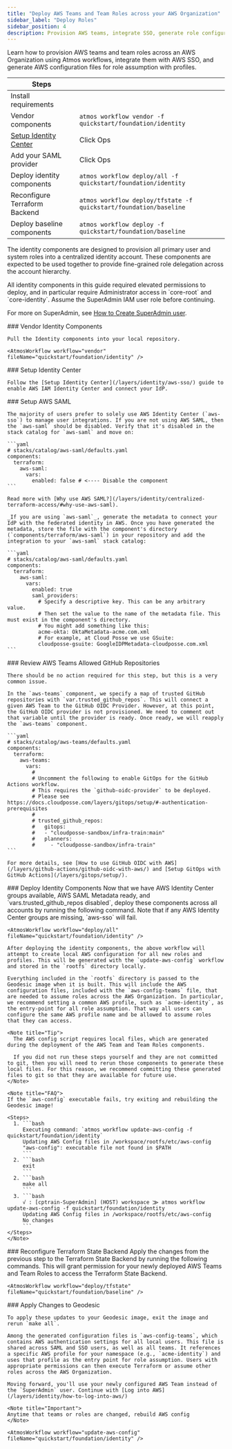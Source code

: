 ```yaml
---
title: "Deploy AWS Teams and Team Roles across your AWS Organization"
sidebar_label: "Deploy Roles"
sidebar_position: 4
description: Provision AWS teams, integrate SSO, generate role configurations.
---
```


<Intro>
  Learn how to provision AWS teams and team roles across an AWS Organization using Atmos workflows, integrate them with AWS SSO, and generate AWS configuration files for role assumption with profiles.
</Intro>

| Steps                         |                                             |
| ----------------------------- | ------------------------------------------- |
| Install requirements          |                                             |
| Vendor components             | `atmos workflow vendor -f quickstart/foundation/identity`         |
| [Setup Identity Center](/layers/identity/aws-sso/) | Click Ops |
| Add your SAML provider        | Click Ops                                   |
| Deploy identity components    | `atmos workflow deploy/all -f quickstart/foundation/identity`     |
| Reconfigure Terraform Backend | `atmos workflow deploy/tfstate -f quickstart/foundation/baseline` |
| Deploy baseline components    | `atmos workflow deploy -f quickstart/foundation/baseline`         |

The identity components are designed to provision all primary user and system roles into a centralized identity account.
These components are expected to be used together to provide fine-grained role delegation across the account hierarchy.

<Note title="Important">
  All identity components in this guide required elevated permissions to deploy, and in particular require Administrator access in `core-root` and `core-identity`. Assume the SuperAdmin IAM user role before continuing.

  For more on SuperAdmin, see [How to Create SuperAdmin user](/layers/accounts/tutorials/how-to-create-superadmin-user/).
</Note>

<Steps>

  <Step>
    ### <StepNumber/> Vendor Identity Components

    Pull the Identity components into your local repository.

    <AtmosWorkflow workflow="vendor" fileName="quickstart/foundation/identity" />
  </Step>

  <Step>
    ### <StepNumber/> Setup Identity Center

    Follow the [Setup Identity Center](/layers/identity/aws-sso/) guide to enable AWS IAM Identity Center and connect your IdP.
  </Step>

  <Step>
    ### <StepNumber/> Setup AWS SAML

    The majority of users prefer to solely use AWS Identity Center (`aws-sso`) to manage user integrations. If you are not using AWS SAML, then the `aws-saml` should be disabled. Verify that it's disabled in the stack catalog for `aws-saml` and move on:

    ```yaml
    # stacks/catalog/aws-saml/defaults.yaml
    components:
      terraform:
        aws-saml:
          vars:
            enabled: false # <---- Disable the component
    ```

    Read more with [Why use AWS SAML?](/layers/identity/centralized-terraform-access/#why-use-aws-saml).

    _If you are using `aws-saml`_, generate the metadata to connect your IdP with the federated identity in AWS. Once you have generated the metadata, store the file with the component's directory (`components/terraform/aws-saml`) in your repository and add the integration to your `aws-saml` stack catalog:

    ```yaml
    # stacks/catalog/aws-saml/defaults.yaml
    components:
      terraform:
        aws-saml:
          vars:
            enabled: true
            saml_providers:
              # Specify a descriptive key. This can be any arbitrary value.
              # Then set the value to the name of the metadata file. This must exist in the component's directory.
              # You might add something like this:
              acme-okta: OktaMetadata-acme.com.xml
              # For example, at Cloud Posse we use GSuite:
              cloudposse-gsuite: GoogleIDPMetadata-cloudposse.com.xml
    ```

  </Step>

  <Step>
    ### <StepNumber/> Review AWS Teams Allowed GitHub Repositories

    There should be no action required for this step, but this is a very common issue.

    In the `aws-teams` component, we specify a map of trusted GitHub repositories with `var.trusted_github_repos`. This will connect a given AWS Team to the GitHub OIDC Provider. However, at this point, the GitHub OIDC provider is not provisioned. We need to comment out that variable until the provider is ready. Once ready, we will reapply the `aws-teams` component. 

    ```yaml
    # stacks/catalog/aws-teams/defaults.yaml
    components:
      terraform:
        aws-teams:
          vars:
            #
            # Uncomment the following to enable GitOps for the GitHub Actions workflow.
            # This requires the `github-oidc-provider` to be deployed.
            # Please see https://docs.cloudposse.com/layers/gitops/setup/#-authentication-prerequisites
            #
            # trusted_github_repos:
            #   gitops:
            #   - "cloudposse-sandbox/infra-train:main"
            #   planners:
            #     - "cloudposse-sandbox/infra-train"
    ```
    
    For more details, see [How to use GitHub OIDC with AWS](/layers/github-actions/github-oidc-with-aws/) and [Setup GitOps with GitHub Actions](/layers/gitops/setup/).
  </Step>

  <Step>
    ### <StepNumber/> Deploy Identity Components
    Now that we have AWS Identity Center groups available, AWS SAML Metadata ready, and `vars.trusted_github_repos disabled`, deploy these components across all accounts by running the following command. Note that if any AWS Identity Center groups are missing, `aws-sso` will fail.

    <AtmosWorkflow workflow="deploy/all" fileName="quickstart/foundation/identity" />

    After deploying the identity components, the above workflow will attempt to create local AWS configuration for all new roles and profiles. This will be generated with the `update-aws-config` workflow and stored in the `rootfs` directory locally. 
    
    Everything included in the `rootfs` directory is passed to the Geodesic image when it is built. This will include the AWS configuration files, included with the `aws-config-teams` file, that are needed to assume roles across the AWS Organization. In particular, we recommend setting a common AWS profile, such as `acme-identity`, as the entry-point for all role assumption. That way all users can configure the same AWS profile name and be allowed to assume roles that they can access.

    <Note title="Tip">
      The AWS config script requires local files, which are generated during the deployment of the AWS Team and Team Roles components.

      If you did not run these steps yourself and they are not committed to git, then you will need to rerun those components to generate these local files. For this reason, we recommend committing these generated files to git so that they are available for future use.
    </Note>

    <Note title="FAQ">
    If the `aws-config` executable fails, try exiting and rebuilding the Geodesic image!

    <Steps>
      1. ```bash
         Executing command: `atmos workflow update-aws-config -f quickstart/foundation/identity`
         Updating AWS Config files in /workspace/rootfs/etc/aws-config
         "aws-config": executable file not found in $PATH
         ```
      2. ```bash
         exit
         ```
      2. ```bash
         make all
         ```
      3. ```bash
         √ : [cptrain-SuperAdmin] (HOST) workspace ⨠ atmos workflow update-aws-config -f quickstart/foundation/identity
         Updating AWS Config files in /workspace/rootfs/etc/aws-config
         No changes
         ```
    </Steps>
    </Note>
  </Step>

  <Step>
    ### <StepNumber/> Reconfigure Terraform State Backend
    Apply the changes from the previous step to the Terraform State Backend by running the following commands. This will grant permission for your newly deployed AWS Teams and Team Roles to access the Terraform State Backend.

    <AtmosWorkflow workflow="deploy/tfstate" fileName="quickstart/foundation/baseline" />
  </Step>

  <Step>
    ### <StepNumber/> Apply Changes to Geodesic

    To apply these updates to your Geodesic image, exit the image and rerun `make all`.

    Among the generated configuration files is `aws-config-teams`, which contains AWS authentication settings for all local users. This file is shared across SAML and SSO users, as well as all teams. It references a specific AWS profile for your namespace (e.g., `acme-identity`) and uses that profile as the entry point for role assumption. Users with appropriate permissions can then execute Terraform or assume other roles across the AWS Organization.

    Moving forward, you'll use your newly configured AWS Team instead of the `SuperAdmin` user. Continue with [Log into AWS](/layers/identity/how-to-log-into-aws/)

    <Note title="Important">
    Anytime that teams or roles are changed, rebuild AWS config
    </Note>

    <AtmosWorkflow workflow="update-aws-config" fileName="quickstart/foundation/identity" />
  </Step>
</Steps>

